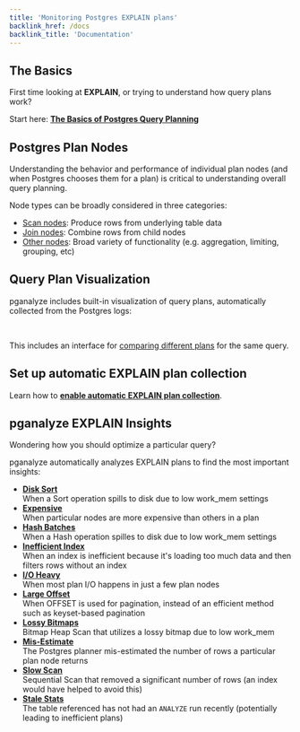 ```yaml
---
title: 'Monitoring Postgres EXPLAIN plans'
backlink_href: /docs
backlink_title: 'Documentation'
---
```




## The Basics

First time looking at **EXPLAIN**, or trying to understand how query plans work?

Start here: **[The Basics of Postgres Query Planning](/docs/explain/basics-of-postgres-query-planning)**

## Postgres Plan Nodes

Understanding the behavior and performance of individual plan nodes (and when Postgres chooses them for a plan) is critical to understanding overall query planning.

Node types can be broadly considered in three categories:

* [Scan nodes](/docs/explain/scan-nodes): Produce rows from underlying table data
* [Join nodes](/docs/explain/join-nodes): Combine rows from child nodes
* [Other nodes](/docs/explain/other-nodes): Broad variety of functionality (e.g. aggregation, limiting, grouping, etc)

## Query Plan Visualization

pganalyze includes built-in visualization of query plans, automatically collected from the Postgres logs:

<a href="/postgres-explain">
  <ImgVisualization />
</a>
<br />

This includes an interface for [comparing different plans](/plan-comparison) for the same query.

## Set up automatic EXPLAIN plan collection

Learn how to **[enable automatic EXPLAIN plan collection](/docs/explain/setup)**.

## pganalyze EXPLAIN Insights

Wondering how you should optimize a particular query?

pganalyze automatically analyzes EXPLAIN plans to find the most important insights:

* **[Disk Sort](/docs/explain/insights/disk-sort)**<br />When a Sort operation spills to disk due to low work_mem settings
* **[Expensive](/docs/explain/insights/expensive)**<br />When particular nodes are more expensive than others in a plan
* **[Hash Batches](/docs/explain/insights/hash-batches)**<br />When a Hash operation spilles to disk due to low work_mem settings
* **[Inefficient Index](/docs/explain/insights/inefficient-index)**<br />When an index is inefficient because it's loading too much data and then filters rows without an index
* **[I/O Heavy](/docs/explain/insights/io-heavy)**<br />When most plan I/O happens in just a few plan nodes
* **[Large Offset](/docs/explain/insights/large-offset)**<br />When OFFSET is used for pagination, instead of an efficient method such as keyset-based pagination
* **[Lossy Bitmaps](/docs/explain/insights/lossy-bitmaps)**<br />Bitmap Heap Scan that utilizes a lossy bitmap due to low work_mem 
* **[Mis-Estimate](/docs/explain/insights/mis-estimate)**<br />The Postgres planner mis-estimated the number of rows a particular plan node returns
* **[Slow Scan](/docs/explain/insights/slow-scan)**<br />Sequential Scan that removed a significant number of rows (an index would have helped to avoid this)
* **[Stale Stats](/docs/explain/insights/stale-stats)**<br />The table referenced has not had an `ANALYZE` run recently (potentially leading to inefficient plans)

<br />
<div><FeaturePageCTA eventLabel="Docs" title="Automatic Insights into Postgres Query Plans" description="pganalyze automatically gathers the auto_explain output on your behalf from the Postgres logs, so you can easily view the plans for slow queries without extra effort." path="/postgres-explain" /></div>
<br />
